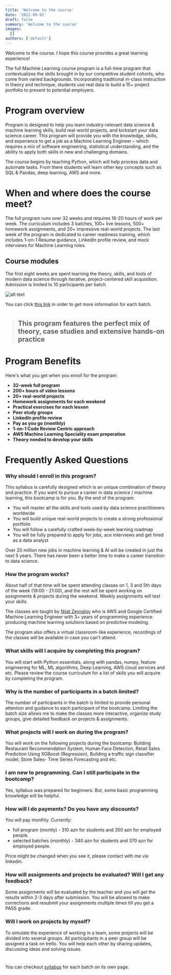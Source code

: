 ```yaml
---
title: 'Welcome to the course'
date: '2022-09-01'
draft: false
summary: 'Welcome to the course'
images:
  []
authors: ['default']
---
```


Welcome to the course. I hope this course provides a great learning experience!

The full Machine Learning course program is a full-time program that contextualizes the skills brought in by our competitive student cohorts, who come from varied backgrounds. Incorporating traditional in-class instruction in theory and technique, students use real data to build a 15+ project portfolio to present to potential employers. 


# Program overview

Program is designed to help you learn industry-relevant data science & machine learning skills, build real-world projects, and kickstart your data science career. This program will provide you with the knowledge, skills, and experience to get a job as a Machine Learning Engineer – which requires a mix of software engineering, statistical understanding, and the ability to apply both skills in new and challenging domains.

The course begins by teaching Python, which will help process data and automate tasks. From there students will learn other key concepts such as SQL & Pandas, deep learning, AWS and more.

# When and where does the course meet?

The full program runs over 32 weeks and requires 16-20 hours of work per week. The curriculum includes 3 batches, 100+ live lessons, 500+ homework assignments, and 20+ impressive real-world projects. The last week of the program is dedicated to career readiness training, which includes 1-on-1 Resume guidance, LinkedIn profile review, and mock interviews for Machine Learning roles. 

## Course modules


The first eight weeks are spent learning the theory, skills, and tools of modern data science through iterative, project-centered skill acquisition.  Admission is limited to 10 participants per batch. 

![alt text](https://user-images.githubusercontent.com/31247506/218200612-116d8f6a-df26-4049-91a5-eb32a2261d92.png)

You can click [this link](https://www.nijatzeynalov.com/courses/system-design/what-is-system-design) in order to get more information for each batch.
#

> ## This program features the perfect mix of theory, case studies and extensive hands-on practice 

# Program Benefits

Here's what you get when you enroll for the program:

* __32-week full program__
* __200+ hours of video lessons__
* __20+ real-world projects__
* __Homework assignments for each weekend__
* __Practical exercises for each lesson__
* __Peer study groups__
* __LinkedIn profile review__
* __Pay as you go (monthly)__
* __1-on-1 Code Review Centric approach__
* __AWS Machine Learning Speciality exam preperation__
* __Theory needed to develop your skills__


# Frequently Asked Questions

### Why should I enroll in this program?

This syllabus is carefully designed which is an unique combination of theory and practice. If you want to pursue a career in data science / machine learning, this bootcamp is for you. By the end of the program:

* You will master all the skills and tools used by data science practitioners worldwide
* You will build unique real-world projects to create a strong professional portfolio
* You will follow a carefully crafted week-by-week learning roadmap
* You will be fully prepared to apply for jobs, ace interviews and get hired as a data analyst

Over 20 million new jobs in machine learning & AI will be created in just the next 5 years. There has never been a better time to make a career transition to data science.

### How the program works?

About half of that time will be spent attending classes on 1, 3 and 5th days of the week (19:00 - 21:00), and the rest will be spent working on assignments & projects during the weekend. Weekly assignments will test your skills.

The classes are taught by [Nijat Zeynalov](https://www.nijatzeynalov.com/about) who is AWS and Google Certified Machine Learning Engineer with 3+ years of programming experience producing machine learning solutions based on predictive modeling.

The program also offers a virtual classroom-like experience, recordings of the classes will be available in case you can't attend.

### What skills will I acquire by completing this program?
You will start with Python essentials, along with pandas, numpy, feature engineering for ML, ML algorithms, Deep Learning, AWS cloud services and etc. Please review the course curriculum for a list of skills you will acquire by completing the program.

### Why is the number of participants in a batch limited?
The number of participants in the batch is limited to provide personal attention and guidance to each participant of the bootcamp. Limiting the batch size allows me to make the classes more interactive, organize study groups, give detailed feedback on projects & assignments.

### What projects will I work on during the program?

You will work on the following projects during the bootcamp: Building Restaurant Recommendation System, Human Face Detection, Retail Sales Prediction Using XGBoost (Regression), Building a traffic sign classifier model, Store Sales- Time Series Forecasting and etc.

### I am new to programming. Can I still participate in the bootcamp?

Yes, syllabus was prepared for beginners. But, some basic programming knowledge will be helpful.


### How will I do payments? Do you have any discounts?

You will pay monthly. Currently:

* full program (montly)	- 310 azn for students and 350 azn for employed people.
* selected batches (monthly)	-  340 azn for students and 370 azn for employed people.

Price might be changed when you see it, please contact with me via linkedin.

### How will assignments and projects be evaluated? Will I get any feedback?

Some assignments will be evaluated by the teacher and you will get the results within 2-3 days after submission. You will be allowed to make corrections and resubmit your assignments multiple times till you get a PASS grade.

### Will I work on projects by myself?

To simulate the experience of working in a team, some projects will be divided into several groups. All participitants in a peer group will be assigned a task on trello. You will help each other by sharing updates, discussing ideas and solving issues.

# 
You can checkout [syllabus](https://www.nijatzeynalov.com/courses/system-design/what-is-system-design) for each batch on its own page.
